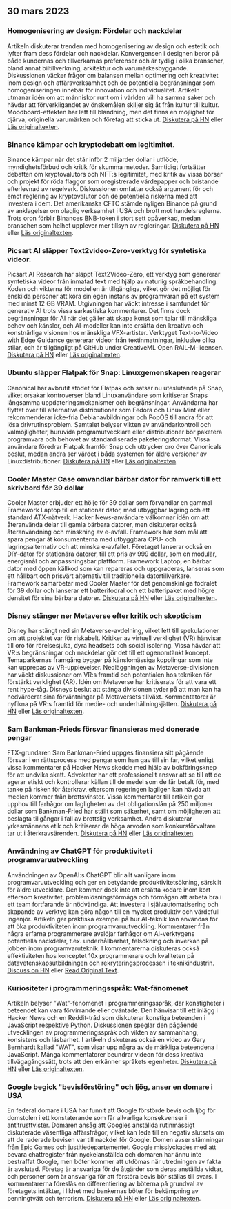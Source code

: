 

<CallToAction />

<Steps>

## 30 mars 2023

### Homogenisering av design: Fördelar och nackdelar

Artikeln diskuterar trenden med homogenisering av design och estetik och lyfter fram dess fördelar och nackdelar. Konvergensen i designen beror på både kundernas och tillverkarnas preferenser och är tydlig i olika branscher, bland annat biltillverkning, arkitektur och varumärkesbyggande. Diskussionen väcker frågor om balansen mellan optimering och kreativitet inom design och affärsverksamhet och de potentiella begränsningar som homogeniseringen innebär för innovation och individualitet. Artikeln utmanar idén om att människor runt om i världen vill ha samma saker och hävdar att förverkligandet av önskemålen skiljer sig åt från kultur till kultur. Moodboard-effekten har lett till blandning, men det finns en möjlighet för djärva, originella varumärken och företag att sticka ut.
[Diskutera på HN](http://news.ycombinator.com/item?id=35355703) eller [Läs originaltexten](https://www.alexmurrell.co.uk/articles/the-age-of-average).

### Binance kämpar och kryptodebatt om legitimitet.

Binance kämpar när det står inför 2 miljarder dollar i utflöde, myndighetsförbud och kritik för skumma metoder. Samtidigt fortsätter debatten om kryptovalutors och NFT:s legitimitet, med kritik av vissa börser och projekt för röda flaggor som oregistrerade värdepapper och bristande efterlevnad av regelverk. Diskussionen omfattar också argument för och emot reglering av kryptovalutor och de potentiella riskerna med att investera i dem. Det amerikanska CFTC stämde nyligen Binance på grund av anklagelser om olaglig verksamhet i USA och brott mot handelsreglerna. Trots oron förblir Binances BNB-token i stort sett opåverkad, medan branschen som helhet upplever mer tillsyn av regleringar.
[Diskutera på HN](http://news.ycombinator.com/item?id=35351805) eller [Läs originaltexten](https://www.wsj.com/articles/binance-sees-2-billion-in-outflows-as-troubles-compound-9a136e21).

### Picsart AI släpper Text2video-Zero-verktyg för syntetiska videor.

Picsart AI Research har släppt Text2Video-Zero, ett verktyg som genererar syntetiska videor från inmatad text med hjälp av naturlig språkbehandling. Koden och vikterna för modellen är tillgängliga, vilket gör det möjligt för enskilda personer att köra sin egen instans av programvaran på ett system med minst 12 GB VRAM. Utgivningen har väckt intresse i samfundet för generativ AI trots vissa sarkastiska kommentarer. Det finns dock begränsningar för AI när det gäller att skapa konst som talar till mänskliga behov och känslor, och AI-modeller kan inte ersätta den kreativa och konstnärliga visionen hos mänskliga VFX-artister. Verktyget Text-to-Video with Edge Guidance genererar videor från textinmatningar, inklusive olika stilar, och är tillgängligt på GitHub under CreativeML Open RAIL-M-licensen.
[Diskutera på HN](http://news.ycombinator.com/item?id=35352452) eller [Läs originaltexten](https://github.com/Picsart-AI-Research/Text2Video-Zero).

### Ubuntu släpper Flatpak för Snap: Linuxgemenskapen reagerar

Canonical har avbrutit stödet för Flatpak och satsar nu uteslutande på Snap, vilket orsakar kontroverser bland Linuxanvändare som kritiserar Snaps långsamma uppdateringsmekanismer och begränsningar. Användarna har flyttat över till alternativa distributioner som Fedora och Linux Mint eller rekommenderar icke-fria Debianavbildningar och PopOS till andra för att lösa drivrutinsproblem. Samtalet belyser vikten av användarkontroll och valmöjligheter, huruvida programutvecklare eller distributioner bör paketera programvara och behovet av standardiserade paketeringsformat. Vissa användare föredrar Flatpak framför Snap och uttrycker oro över Canonicals beslut, medan andra ser värdet i båda systemen för äldre versioner av Linuxdistributioner.
[Diskutera på HN](http://news.ycombinator.com/item?id=35354729) eller [Läs originaltexten](https://lwn.net/SubscriberLink/927262/6adb2350e2b0d2ce/).

### Cooler Master Case omvandlar bärbar dator för ramverk till ett skrivbord för 39 dollar

Cooler Master erbjuder ett hölje för 39 dollar som förvandlar en gammal Framework Laptop till en stationär dator, med utbyggbar lagring och ett standard ATX-nätverk. Hacker News-användare välkomnar idén om att återanvända delar till gamla bärbara datorer, men diskuterar också återanvändning och minskning av e-avfall. Framework har som mål att spara pengar åt konsumenterna med utbyggbara CPU- och lagringsalternativ och att minska e-avfallet. Företaget lanserar också en DIY-dator för stationära datorer, till ett pris av 999 dollar, som en modulär, energisnål och anpassningsbar plattform. Framework Laptop, en bärbar dator med öppen källkod som kan repareras och uppgraderas, lanseras som ett hållbart och prisvärt alternativ till traditionella datortillverkare. Framework samarbetar med Cooler Master för det genomskinliga fodralet för 39 dollar och lanserar ett batterifodral och ett batteripaket med högre densitet för sina bärbara datorer.
[Diskutera på HN](http://news.ycombinator.com/item?id=35350288) eller [Läs originaltexten](https://www.theverge.com/2023/3/23/23652939/framework-cooler-master-sff-pc-case).

### Disney stänger ner Metaverse efter kritik och skepticism

Disney har stängt ned sin Metaverse-avdelning, vilket lett till spekulationer om att projektet var för riskabelt. Kritiker av virtuell verklighet (VR) hänvisar till oro för rörelsesjuka, dyra headsets och social isolering. Vissa hävdar att VR:s begränsningar och nackdelar gör det till ett ogenomtänkt koncept. Temaparkernas framgång bygger på känslomässiga kopplingar som inte kan upprepas av VR-upplevelser. Nedläggningen av Metaverse-divisionen har väckt diskussioner om VR:s framtid och potentialen hos tekniken för förstärkt verklighet (AR). Idén om Metaverse har kritiserats för att vara ett rent hype-tåg. Disneys beslut att stänga divisionen tyder på att man kan ha nedvärderat sina förväntningar på Metaversets tillväxt. Kommentatorer är nyfikna på VR:s framtid för medie- och underhållningsjätten.
[Diskutera på HN](http://news.ycombinator.com/item?id=35350952) eller [Läs originaltexten](https://www.wsj.com/articles/disney-eliminates-its-metaverse-division-as-part-of-companys-layoffs-plan-94b03650).

### Sam Bankman-Frieds försvar finansieras med donerade pengar

FTX-grundaren Sam Bankman-Fried uppges finansiera sitt pågående försvar i en rättsprocess med pengar som han gav till sin far, vilket enligt vissa kommentarer på Hacker News skedde med hjälp av bokföringsknep för att undvika skatt. Advokater har ett professionellt ansvar att se till att de agerar etiskt och kontrollerar källan till de medel som de får betalt för, med tanke på risken för återkrav, eftersom regeringen lagligen kan hävda att medlen kommer från brottsvinster. Vissa kommentarer till artikeln ger upphov till farhågor om lagligheten av det obligationslån på 250 miljoner dollar som Bankman-Fried har ställt som säkerhet, samt om möjligheten att beslagta tillgångar i fall av brottslig verksamhet. Andra diskuterar yrkesmännens etik och kritiserar de höga arvoden som konkursförvaltare tar ut i återkravsärenden.
[Diskutera på HN](http://news.ycombinator.com/item?id=35358698) eller [Läs originaltexten](https://www.forbes.com/sites/sarahemerson/2023/03/29/sam-bankman-fried-legal-fees-funded-by-alameda-money-gifted-to-father-joe-bankman/).

### Användning av ChatGPT för produktivitet i programvaruutveckling

Användningen av OpenAI:s ChatGPT blir allt vanligare inom programvaruutveckling och ger en betydande produktivitetsökning, särskilt för äldre utvecklare. Den kommer dock inte att ersätta kodare inom kort eftersom kreativitet, problemlösningsförmåga och förmågan att arbeta bra i ett team fortfarande är nödvändiga. Att investera i självautomatisering och skapande av verktyg kan göra någon till en mycket produktiv och värdefull ingenjör. Artikeln ger praktiska exempel på hur AI-teknik kan användas för att öka produktiviteten inom programvaruutveckling. Kommentarer från några erfarna programmerare avslöjar farhågor om AI-verktygens potentiella nackdelar, t.ex. underhållbarhet, felsökning och inverkan på jobben inom programvaruteknik. I kommentarerna diskuteras också effektiviteten hos konceptet 10x programmerare och kvaliteten på datavetenskapsutbildningen och rekryteringsprocessen i teknikindustrin.
[Discuss on HN](http://news.ycombinator.com/item?id=35356054) eller [Read Original Text](https://kadekillary.work/posts/1000x-eng/).

### Kuriositeter i programmeringsspråk: Wat-fänomenet

Artikeln belyser "Wat"-fenomenet i programmeringsspråk, där konstigheter i beteendet kan vara förvirrande eller oväntade. Den hänvisar till ett inlägg i Hacker News och en Reddit-tråd som diskuterar konstiga beteenden i JavaScript respektive Python. Diskussionen speglar den pågående utvecklingen av programmeringsspråk och vikten av sammanhang, konsistens och läsbarhet. I artikeln diskuteras också en video av Gary Bernhardt kallad "WAT", som visar upp några av de märkliga beteendena i JavaScript. Många kommentatorer beundrar videon för dess kreativa tillvägagångssätt, trots att den erkänner språkets egenheter.
[Diskutera på HN](http://news.ycombinator.com/item?id=35363044) eller [Läs originaltexten](https://www.destroyallsoftware.com/talks/wat).

### Google begick "bevisförstöring" och ljög, anser en domare i USA

En federal domare i USA har funnit att Google förstörde bevis och ljög för domstolen i ett konstaterande som får allvarliga konsekvenser i antitrusttvister. Domaren ansåg att Googles anställda rutinmässigt diskuterade väsentliga affärsfrågor, vilket kan leda till en negativ slutsats om att de raderade bevisen var till nackdel för Google. Domen avser stämningar från Epic Games och justitiedepartementet. Google misslyckades med att bevara chattregister från nyckelanställda och domaren har ännu inte bestraffat Google, men böter kommer att utdömas när utredningen av fakta är avslutad. Företag är ansvariga för de åtgärder som deras anställda vidtar, och personer som är ansvariga för att förstöra bevis bör ställas till svars. I kommentarerna föreslås en differentiering av böterna på grundval av företagets intäkter, i likhet med bankernas böter för bekämpning av penningtvätt och terrorism.
[Diskutera på HN](http://news.ycombinator.com/item?id=35363095) eller [Läs originaltexten](https://storage.courtlistener.com/recap/gov.uscourts.cand.373179/gov.uscourts.cand.373179.469.0.pdf).

</Steps>
